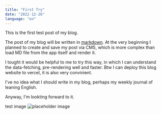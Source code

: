 ```yaml
---
title: "First Try"
date: "2022-12-26"
language: "en"
---
```


This is the first test post of my blog.

The post of my blog will be written in [markdown](https://de.wikipedia.org/wiki/Markdown).
At the very beginning I planned to create and save my post via CMS, which is more complex than load MD file from the app itself and render it.

I tought it would be helpful to me to try this way, in which I can understand the data-fetching, pre-rendering well and faster. Btw I can deploy this blog website to vercel, it is also very convinient.

I've no idea what I should write in my blog, perhaps my weekly journal of leaning English.

Anyway, I'm lookting forward to it.

test image ![placeholder image](/public/placeholder.jpeg)
